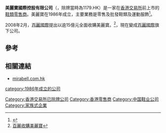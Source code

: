 '''美麗寶國際控股有限公司'''（'''{{lang-en|Mirabell International Holdings Limited}}'''，除牌當時為1179.HK）是一家在[[香港交易所|香港交易所]]前上市的[[鞋|鞋類]][[零售商|零售商]]。美麗寶在1986年成立，主要業務是零售及批發鞋類及運動服飾<ref>{{Cite web |url=http://www.mirabell.com.hk/aboutus.html |title=美麗寶國際控股有限公司簡介 |accessdate=2017-08-29 |archiveurl=https://web.archive.org/web/20170829161519/http://www.mirabell.com.hk/aboutus.html |archivedate=2017-08-29 |deadurl=yes }}</ref>。

2008年2月，[[百麗國際|百麗國際]]提出以逾15億元全面收購美麗寶。<ref>[http://appledaily.atnext.com/template/apple/art_main.cfm?iss_id=20080226&sec_id=15307&subsec_id=15320&art_id=10795108 百麗收購美麗寶]{{dead link|date=2018年1月 |bot=InternetArchiveBot |fix-attempted=yes }}</ref>，現在變成[[百麗國際|百麗國際]]旗下公司。

==參考==
<references />

==相關連結==
*[http://www.mirabell.com.hk/ mirabell.com.hk] {{Wayback|url=http://www.mirabell.com.hk/ |date=20110720014803 }}

[[Category:香港交易所已除牌公司|Category:香港交易所已除牌公司]]
[[Category:香港零售商|Category:香港零售商]]
[[Category:中国鞋业公司|Category:中国鞋业公司]]
[[category:1986年成立的公司|category:1986年成立的公司]]
[[Category:家族式企業|Category:家族式企業]]